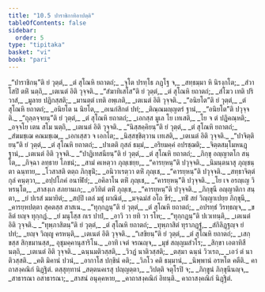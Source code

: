 ```yaml
---
title: "10.5 ปาราชิกาทิอาปตฺติ"
tableOfContents: false
sidebar:
  order: 5
type: "tipitaka"
basket: "vi"
book: "pari"
---
```



<DynamicBreadcrumb />

<Division number="339" book="pari">

<Paragraph number="1677" type="verses" book="pari">
_“ปาราชิกนฺ”ติ ยํ วุตฺตํ,_  
_ตํ สุโณหิ ยถาตถํ;_  
_จุโต ปรทฺโธ ภฏฺโฐ จ,_  
_สทฺธมฺมา หิ นิรงฺกโต;_  
_สํวาโสปิ ตหิํ นตฺถิ,_  
_เตเนตํ อิติ วุจฺจติ._  

</Paragraph>

<Paragraph number="1678" type="verses" book="pari">
_“สํฆาทิเสโส”ติ ยํ วุตฺตํ,_  
_ตํ สุโณหิ ยถาตถํ;_  
_สํโฆว เทติ ปริวาสํ,_  
_มูลาย ปฏิกสฺสติ;_  
_มานตฺตํ เทติ อพฺเภติ,_  
_เตเนตํ อิติ วุจฺจติ._  

</Paragraph>

<Paragraph number="1679" type="verses" book="pari">
_“อนิยโต”ติ ยํ วุตฺตํ,_  
_ตํ สุโณหิ ยถาตถํ;_  
_อนิยโต น นิยโต,_  
_อเนกํสิกตํ ปทํ;_  
_ติณฺณมญฺญตรํ ฐานํ,_  
_“อนิยโต”ติ ปวุจฺจติ._  

</Paragraph>

<Paragraph number="1680" type="verses" book="pari">
_“ถุลฺลจฺจยนฺ”ติ ยํ วุตฺตํ,_  
_ตํ สุโณหิ ยถาตถํ;_  
_เอกสฺส มูเล โย เทเสติ,_  
_โย จ ตํ ปฏิคณฺหติ;_  
_อจฺจโย เตน สโม นตฺถิ,_  
_เตเนตํ อิติ วุจฺจติ._  

</Paragraph>

<Paragraph number="1681" type="verses" book="pari">
_“นิสฺสคฺคิยนฺ”ติ ยํ วุตฺตํ,_  
_ตํ สุโณหิ ยถาตถํ;_  
_สํฆมชฺเฌ คณมชฺเฌ,_  
_เอกเสฺสว จ เอกโต;_  
_นิสฺสชฺชิตฺวาน เทเสติ,_  
_เตเนตํ อิติ วุจฺจติ._  

</Paragraph>

<Paragraph number="1682" type="verses" book="pari">
_“ปาจิตฺติยนฺ”ติ ยํ วุตฺตํ,_  
_ตํ สุโณหิ ยถาตถํ;_  
_ปาเตติ กุสลํ ธมฺมํ,_  
_อริยมคฺคํ อปรชฺฌติ;_  
_จิตฺตสมฺโมหนฏฺฐานํ,_  
_เตเนตํ อิติ วุจฺจติ._  

</Paragraph>

<Paragraph number="1683" type="verses" book="pari">
_“ปาฏิเทสนียนฺ”ติ ยํ วุตฺตํ,_  
_ตํ สุโณหิ ยถาตถํ;_  
_ภิกฺขุ อญฺญาตโก สนฺโต,_  
_กิจฺฉา ลทฺธาย โภชนํ;_  
_สามํ คเหตฺวา ภุญฺเชยฺย,_  
_“คารยฺหนฺ”ติ ปวุจฺจติ._  

</Paragraph>

<Paragraph number="1684" type="verses" book="pari">
_นิมนฺตนาสุ ภุญฺชนฺตา ฉนฺทาย,_  
_โวสาสติ ตตฺถ ภิกฺขุนิํ;_  
_อนิวาเรตฺวา ตหิํ ภุญฺเช,_  
_“คารยฺหนฺ”ติ ปวุจฺจติ._  

</Paragraph>

<Paragraph number="1685" type="verses" book="pari">
_สทฺธาจิตฺตํ กุลํ คนฺตฺวา,_  
_อปฺปโภคํ อนาฬิยํ;_  
_อคิลาโน ตหิํ ภุญฺเช,_  
_“คารยฺหนฺ”ติ ปวุจฺจติ._  

</Paragraph>

<Paragraph number="1686" type="verses" book="pari">
_โย เจ อรญฺเญ วิหรนฺโต,_  
_สาสงฺเก สภยานเก;_  
_อวิทิตํ ตหิํ ภุญฺเช,_  
_“คารยฺหนฺ”ติ ปวุจฺจติ._  

</Paragraph>

<Paragraph number="1687" type="verses" book="pari">
_ภิกฺขุนี อญฺญาติกา สนฺตา,_  
_ยํ ปเรสํ มมายิตํ;_  
_สปฺปิ เตลํ มธุํ ผาณิตํ,_  
_มจฺฉมํสํ อโถ ขีรํ;_  
_ทธิํ สยํ วิญฺญาเปยฺย ภิกฺขุนี,_  
_คารยฺหปตฺตา สุคตสฺส สาสเน._  

</Paragraph>

<Paragraph number="1688" type="verses" book="pari">
_“ทุกฺกฏนฺ”ติ ยํ วุตฺตํ,_  
_ตํ สุโณหิ ยถาตถํ;_  
_อปรทฺธํ วิรทฺธญฺจ,_  
_ขลิตํ ยญฺจ ทุกฺกฏํ._  

</Paragraph>

<Paragraph number="1689" type="verses" book="pari">
_ยํ มนุโสฺส กเร ปาปํ,_  
_อาวิ วา ยทิ วา รโห;_  
_“ทุกฺกฏนฺ”ติ ปเวเทนฺติ,_  
_เตเนตํ อิติ วุจฺจติ._  

</Paragraph>

<Paragraph number="1690" type="verses" book="pari">
_“ทุพฺภาสิตนฺ”ติ ยํ วุตฺตํ,_  
_ตํ สุโณหิ ยถาตถํ;_  
_ทุพฺภาสิตํ ทุราภฏฺฐํ,_  
_สํกิลิฏฺฐญฺจ ยํ ปทํ;_  
_ยญฺจ วิญฺญู ครหนฺติ,_  
_เตเนตํ อิติ วุจฺจติ._  

</Paragraph>

<Paragraph number="1691" type="verses" book="pari">
_“เสขิยนฺ”ติ ยํ วุตฺตํ,_  
_ตํ สุโณหิ ยถาตถํ;_  
_เสกฺขสฺส สิกฺขมานสฺส,_  
อุชุมคฺคานุสาริโน._  

</Paragraph>

<Paragraph number="1692" type="verses" book="pari">
_อาทิ เจตํ จรณญฺจ,_  
_มุขํ สญฺญมสํวโร;_  
_สิกฺขา เอตาทิสี นตฺถิ,_  
_เตเนตํ อิติ วุจฺจติ._  

</Paragraph>

<Paragraph number="1693" type="verses" book="pari">
_ฉนฺนมติวสฺสติ,_  
_วิวฏํ นาติวสฺสติ;_  
_ตสฺมา ฉนฺนํ วิวเรถ,_  
_เอวํ ตํ นาติวสฺสติ._  

</Paragraph>

<Paragraph number="1694" type="verses" book="pari">
_คติ มิคานํ ปวนํ,_  
_อากาโส ปกฺขินํ คติ;_  
_วิภโว คติ ธมฺมานํ,_  
_นิพฺพานํ อรหโต คตีติ._  


</Paragraph>
</Division>

<Paragraph number="1695" type="center" book="pari">
คาถาสงฺคณิกํ นิฏฺฐิตํ.



</Paragraph>

<Paragraph number="1696" type="center" book="pari">
ตสฺสุทฺทานํ


</Paragraph>

<Paragraph number="1697" type="verses" book="pari">
_สตฺตนคเรสุ ปญฺญตฺตา,_  
_วิปตฺติ จตุโรปิ จ;_  
_ภิกฺขูนํ ภิกฺขุนีนญฺจ,_  
_สาธารณา อสาธารณา;_  
_สาสนํ อนุคฺคหาย,_  
_คาถาสงฺคณิกํ อิทนฺติ._  


</Paragraph>

<Paragraph number="1698" type="center" book="pari">
คาถาสงฺคณิกํ นิฏฺฐิตํ.
</Paragraph>